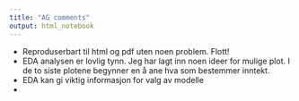 ```yaml
---
title: "AG comments"
output: html_notebook
---
```


-   Reproduserbart til html og pdf uten noen problem. Flott!
-   EDA analysen er lovlig tynn. Jeg har lagt inn noen ideer for mulige plot. I de to siste plotene begynner en å ane hva som bestemmer inntekt.
-   EDA kan gi viktig informasjon for valg av modelle
-   
